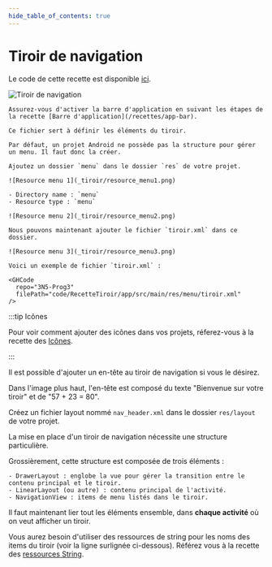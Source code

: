 ```yaml
---
hide_table_of_contents: true
---
```


# Tiroir de navigation


Le code de cette recette est disponible [ici](https://github.com/departement-info-cem/3N5-Prog3/tree/main/code/RecetteTiroir).

<Row>

<Column size="4" >

![Tiroir de navigation](_tiroir/tiroir.png)

</Column>

</Row>

<Tabs queryString="recette-menu">
  <TabItem value="preambule" label="Préambule">

    Assurez-vous d'activer la barre d'application en suivant les étapes de la recette [Barre d'application](/recettes/app-bar).

  </TabItem>
  <TabItem value="tiroir.xml" label="tiroir.xml">

    Ce fichier sert à définir les éléments du tiroir.

    Par défaut, un projet Android ne possède pas la structure pour gérer un menu. Il faut donc la créer.

    Ajoutez un dossier `menu` dans le dossier `res` de votre projet.

    ![Resource menu 1](_tiroir/resource_menu1.png)

    - Directory name : `menu`
    - Resource type : `menu`

    ![Resource menu 2](_tiroir/resource_menu2.png)

    Nous pouvons maintenant ajouter le fichier `tiroir.xml` dans ce dossier.

    ![Resource menu 3](_tiroir/resource_menu3.png)

    Voici un exemple de fichier `tiroir.xml` :

    <GHCode
      repo="3N5-Prog3"
      filePath="code/RecetteTiroir/app/src/main/res/menu/tiroir.xml"
    />

:::tip Icônes

Pour voir comment ajouter des icônes dans vos projets, réferez-vous à la recette des [Icônes](/recettes/icones).

:::

</TabItem>
<TabItem value="nav_header.xml" label="nav_header.xml">

  Il est possible d'ajouter un en-tête au tiroir de navigation si vous le désirez.

  Dans l'image plus haut, l'en-tête est composé du texte "Bienvenue sur votre tiroir" et de "57 + 23 = 80".

  Créez un fichier layout nommé `nav_header.xml` dans le dossier `res/layout` de votre projet.

  <GHCode
    repo="3N5-Prog3"
    filePath="code/RecetteTiroir/app/src/main/res/layout/nav_header.xml"
  />

</TabItem>
<TabItem value="activity_main.xml" label="activity_main.xml">

  La mise en place d'un tiroir de navigation nécessite une structure particulière.

  Grossièrement, cette structure est composée de trois éléments :
  
    - DrawerLayout : englobe la vue pour gérer la transition entre le contenu principal et le tiroir.
    - LinearLayout (ou autre) : contenu principal de l'activité.
    - NavigationView : items de menu listés dans le tiroir.

  <GHCode
    repo="3N5-Prog3"
    filePath="code/RecetteTiroir/app/src/main/res/layout/activity_main.xml"
  />

</TabItem>
<TabItem value="MainActivity.kt" label="MainActivity.kt">

  Il faut maintenant lier tout les éléments ensemble, dans **chaque activité** où on veut afficher un tiroir. 

  Vous aurez besoin d'utiliser des ressources de string pour les noms des items du tiroir (voir la ligne surlignée ci-dessous). Référez vous à la recette des [ressources String](./ressources-string.mdx).

  <GHCode
    repo="3N5-Prog3"
    filePath="code/RecetteTiroir/app/src/main/java/org/depinfo/recettetiroir/MainActivity.kt"
    startLine="12"
  />

</TabItem>

</Tabs>